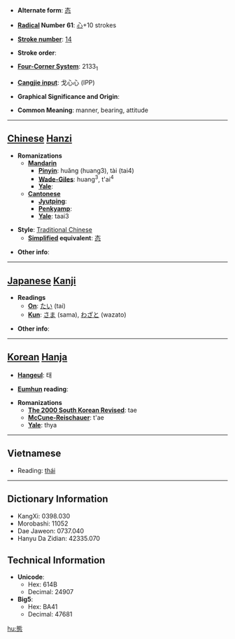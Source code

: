 * '''Alternate form''': [[态]]

* '''[[Wiktionary:Chinese radical index| Radical]] Number 61''': [[Wiktionary:Chinese radical index 心|心]]+10 strokes

* '''[[Wiktionary:Chinese total strokes index|Stroke number]]''': [[Wiktionary:Chinese total strokes index 14|14]]

* '''Stroke order''': 

* '''[[Wiktionary:Chinese four corner index|Four-Corner System]]''': 2133<sub>1</sub>

* '''[[Wiktionary:Chinese Cangjie index|Cangjie input]]''': 戈心心 (IPP)

* '''Graphical Significance and Origin''': 

* '''Common Meaning''': manner, bearing, attitude

----

== [[Chinese]] [[Hanzi]] ==

* '''Romanizations'''
** '''[[Mandarin]]'''
*** '''[[Pinyin]]''': huǎng (huang3), tài (tai4)
*** '''[[Wade-Giles]]''': huang<sup>3</sup>, t'ai<sup>4</sup>
*** '''[[Yale]]''': 
** '''[[Cantonese]]'''
*** '''[[Jyutping]]''':
*** '''[[Penkyamp]]''': 
*** '''[[Yale]]''': taai3

* '''Style''': [[Traditional Chinese]] 
** '''[[Simplified Chinese|Simplified]] equivalent''': [[态]]

* '''Other info''': 

----

== [[Japanese]] [[Kanji]] ==

* '''Readings'''
** '''[[On]]''': [[たい]] (tai)
** '''[[Kun]]''': [[さま]] (sama), [[わざと]] (wazato)

* '''Other info''':  

----

== [[Korean]] [[Hanja]] ==

* '''[[Hangeul]]''': 태

* '''[[Eumhun]] reading''': 

* '''Romanizations'''
** '''[[The 2000 South Korean Revised Romanization|The 2000 South Korean Revised]]''': tae
** '''[[McCune-Reischauer]]''': t'ae
** '''[[Yale]]''': thya

----

==Vietnamese==

*Reading: [[thái]]

----

== Dictionary Information ==

* KangXi: 0398.030
* Morobashi: 11052
* Dae Jaweon: 0737.040
* Hanyu Da Zidian: 42335.070

== Technical Information ==

* '''Unicode''':
** Hex: 614B
** Decimal: 24907
* '''Big5''':
** Hex: BA41
** Decimal: 47681

[[hu:態]]